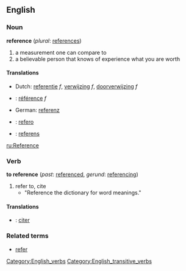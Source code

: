 ==English==
===Noun===
'''reference''' (''plural'': [[references]])

# a measurement one can compare to
# a believable person that knows of experience what you are worth

====Translations====
*Dutch: [[referentie]] ''f'', [[verwijzing]] ''f'', [[doorverwijzing]] ''f''
*{{fr}}: [[référence]] ''f''
*German: [[referenz]]
*{{io}}: [[refero]]
*{{sv}}: [[referens]]
[[ru:Reference]]

===Verb===
'''to reference''' (''past'': [[referenced]], ''gerund'': [[referencing]])
#refer to, cite
#*"Reference the dictionary for word meanings."
[[Category:English_verbs]]
[[Category:English_transitive_verbs]]

====Translations====
*{{fr}}: [[citer]]

===Related terms===
*[[refer]]